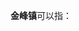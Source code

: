 '''金峰镇'''可以指：
{{PRC admin/disambig|35/01/82/111/000|50/01/54/103/000|51/07/03/108/000}}
{{disambig|cat=三字中国镇名消歧义}}